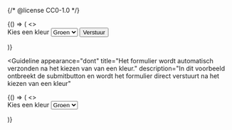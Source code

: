 {/* @license CC0-1.0 */}


<Guideline appearance="do" title="Het formulier wordt verzonden na het kiezen van de submitbutton.">
  <Canvas language="html">
    {() => (
      <>
        <form>
          <label htmlFor="kleur1">Kies een kleur</label>
          <select id="kleur1">
            <option name="groen">Groen</option>
            <option name="blauw">Blauw</option>
            <option name="rood">Rood</option>
          </select>
          <button>Verstuur</button>
        </form>
      </>
    )}
  </Canvas>
</Guideline>

<Guideline
  appearance="dont"
  title="Het formulier wordt automatisch verzonden na het kiezen van van een kleur."
  description="In dit voorbeeld ontbreekt de submitbutton en wordt het formulier direct verstuurt na het kiezen van een kleur"
>
  <Canvas language="html">
    {() => (
      <>
        <form>
          <label htmlFor="kleur2">Kies een kleur</label>
          <select id="kleur2">
            <option name="groen">Groen</option>
            <option name="blauw">Blauw</option>
            <option name="rood">Rood</option>
          </select>
        </form>
      </>
    )}
  </Canvas>
</Guideline>
